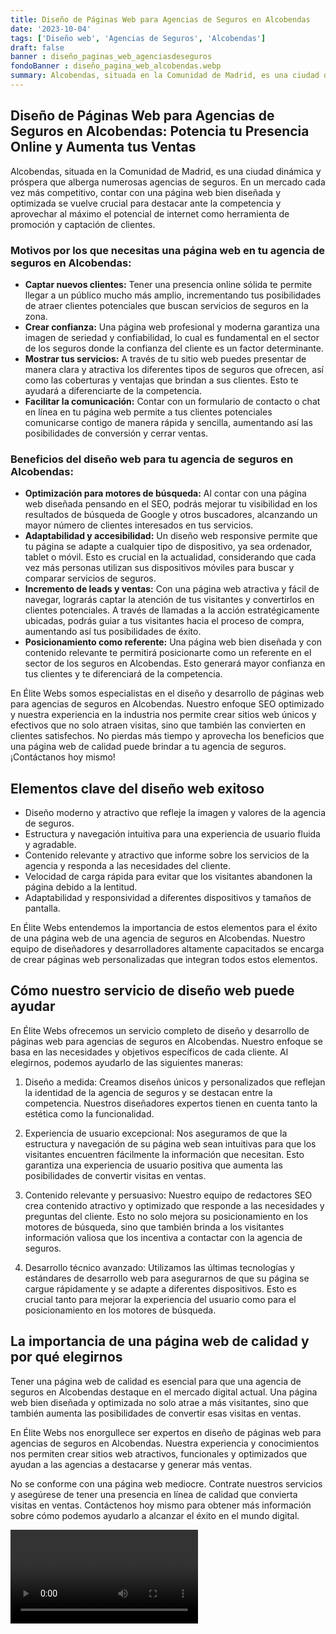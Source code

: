 ```yaml
---
title: Diseño de Páginas Web para Agencias de Seguros en Alcobendas
date: '2023-10-04'
tags: ['Diseño web', 'Agencias de Seguros', 'Alcobendas']
draft: false
banner : diseño_paginas_web_agenciasdeseguros
fondoBanner : diseño_pagina_web_alcobendas.webp
summary: Alcobendas, situada en la Comunidad de Madrid, es una ciudad dinámica y próspera que alberga numerosas agencias de seguros. En un mercado cada vez más competitivo, contar con una página web bien diseñada y optimizada se vuelve crucial para destacar ante la competencia y aprovechar al máximo el potencial de internet como herramienta de promoción y captación de clientes.
---
```


## **Diseño de Páginas Web para Agencias de Seguros en Alcobendas: Potencia tu Presencia Online y Aumenta tus Ventas**

Alcobendas, situada en la Comunidad de Madrid, es una ciudad dinámica y próspera que alberga numerosas agencias de seguros. En un mercado cada vez más competitivo, contar con una página web bien diseñada y optimizada se vuelve crucial para destacar ante la competencia y aprovechar al máximo el potencial de internet como herramienta de promoción y captación de clientes.

### **Motivos por los que necesitas una página web en tu agencia de seguros en Alcobendas:**

- **Captar nuevos clientes:** Tener una presencia online sólida te permite llegar a un público mucho más amplio, incrementando tus posibilidades de atraer clientes potenciales que buscan servicios de seguros en la zona.
- **Crear confianza:** Una página web profesional y moderna garantiza una imagen de seriedad y confiabilidad, lo cual es fundamental en el sector de los seguros donde la confianza del cliente es un factor determinante.
- **Mostrar tus servicios:** A través de tu sitio web puedes presentar de manera clara y atractiva los diferentes tipos de seguros que ofrecen, así como las coberturas y ventajas que brindan a sus clientes. Esto te ayudará a diferenciarte de la competencia.
- **Facilitar la comunicación:** Contar con un formulario de contacto o chat en línea en tu página web permite a tus clientes potenciales comunicarse contigo de manera rápida y sencilla, aumentando así las posibilidades de conversión y cerrar ventas.

### **Beneficios del diseño web para tu agencia de seguros en Alcobendas:**

- **Optimización para motores de búsqueda:** Al contar con una página web diseñada pensando en el SEO, podrás mejorar tu visibilidad en los resultados de búsqueda de Google y otros buscadores, alcanzando un mayor número de clientes interesados en tus servicios.
- **Adaptabilidad y accesibilidad:** Un diseño web responsive permite que tu página se adapte a cualquier tipo de dispositivo, ya sea ordenador, tablet o móvil. Esto es crucial en la actualidad, considerando que cada vez más personas utilizan sus dispositivos móviles para buscar y comparar servicios de seguros.
- **Incremento de leads y ventas:** Con una página web atractiva y fácil de navegar, lograrás captar la atención de tus visitantes y convertirlos en clientes potenciales. A través de llamadas a la acción estratégicamente ubicadas, podrás guiar a tus visitantes hacia el proceso de compra, aumentando así tus posibilidades de éxito.
- **Posicionamiento como referente:** Una página web bien diseñada y con contenido relevante te permitirá posicionarte como un referente en el sector de los seguros en Alcobendas. Esto generará mayor confianza en tus clientes y te diferenciará de la competencia.

En Élite Webs somos especialistas en el diseño y desarrollo de páginas web para agencias de seguros en Alcobendas. Nuestro enfoque SEO optimizado y nuestra experiencia en la industria nos permite crear sitios web únicos y efectivos que no solo atraen visitas, sino que también las convierten en clientes satisfechos. No pierdas más tiempo y aprovecha los beneficios que una página web de calidad puede brindar a tu agencia de seguros. ¡Contáctanos hoy mismo!

<GifSeo />

<Cta />

## Elementos clave del diseño web exitoso

- Diseño moderno y atractivo que refleje la imagen y valores de la agencia de seguros.
- Estructura y navegación intuitiva para una experiencia de usuario fluida y agradable.
- Contenido relevante y atractivo que informe sobre los servicios de la agencia y responda a las necesidades del cliente.
- Velocidad de carga rápida para evitar que los visitantes abandonen la página debido a la lentitud.
- Adaptabilidad y responsividad a diferentes dispositivos y tamaños de pantalla.

En Élite Webs entendemos la importancia de estos elementos para el éxito de una página web de una agencia de seguros en Alcobendas. Nuestro equipo de diseñadores y desarrolladores altamente capacitados se encarga de crear páginas web personalizadas que integran todos estos elementos.

## Cómo nuestro servicio de diseño web puede ayudar

En Élite Webs ofrecemos un servicio completo de diseño y desarrollo de páginas web para agencias de seguros en Alcobendas. Nuestro enfoque se basa en las necesidades y objetivos específicos de cada cliente. Al elegirnos, podemos ayudarlo de las siguientes maneras:

1. Diseño a medida: Creamos diseños únicos y personalizados que reflejan la identidad de la agencia de seguros y se destacan entre la competencia. Nuestros diseñadores expertos tienen en cuenta tanto la estética como la funcionalidad.

2. Experiencia de usuario excepcional: Nos aseguramos de que la estructura y navegación de su página web sean intuitivas para que los visitantes encuentren fácilmente la información que necesitan. Esto garantiza una experiencia de usuario positiva que aumenta las posibilidades de convertir visitas en ventas.

3. Contenido relevante y persuasivo: Nuestro equipo de redactores SEO crea contenido atractivo y optimizado que responde a las necesidades y preguntas del cliente. Esto no solo mejora su posicionamiento en los motores de búsqueda, sino que también brinda a los visitantes información valiosa que los incentiva a contactar con la agencia de seguros.

4. Desarrollo técnico avanzado: Utilizamos las últimas tecnologías y estándares de desarrollo web para asegurarnos de que su página se cargue rápidamente y se adapte a diferentes dispositivos. Esto es crucial tanto para mejorar la experiencia del usuario como para el posicionamiento en los motores de búsqueda.

## La importancia de una página web de calidad y por qué elegirnos

Tener una página web de calidad es esencial para que una agencia de seguros en Alcobendas destaque en el mercado digital actual. Una página web bien diseñada y optimizada no solo atrae a más visitantes, sino que también aumenta las posibilidades de convertir esas visitas en ventas.

En Élite Webs nos enorgullece ser expertos en diseño de páginas web para agencias de seguros en Alcobendas. Nuestra experiencia y conocimientos nos permiten crear sitios web atractivos, funcionales y optimizados que ayudan a las agencias a destacarse y generar más ventas.

No se conforme con una página web mediocre. Contrate nuestros servicios y asegúrese de tener una presencia en línea de calidad que convierta visitas en ventas. Contáctenos hoy mismo para obtener más información sobre cómo podemos ayudarlo a alcanzar el éxito en el mundo digital.

<Video />

<CtaBot job='Agencias de Seguros' city='Alcobendas'/>

<Gmaps query='Alcobendas+españa+maps' />